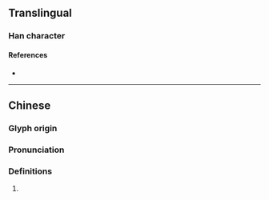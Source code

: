 {{character info/new}}
==Translingual==

===Han character===
{{Han char|rn=75|rad=木|as=11|sn=15|four=50027|canj=DYUB|ids=⿰木离}}

====References====
* {{Han ref|kx=0549.060|dkj=15405|dj=0937.050|hdz=21268.070|uh=6A06|ud=27142|bh=E5CB|bd=58827}}

----

==Chinese==
{{zh-forms}}

===Glyph origin===
{{Han etym}}

===Pronunciation===
{{zh-pron
|m=lí
|c=lei4
|mc=y
|oc=y
|cat=
}}

===Definitions===
{{zh-hanzi}}

# {{rfdef|zh}}
